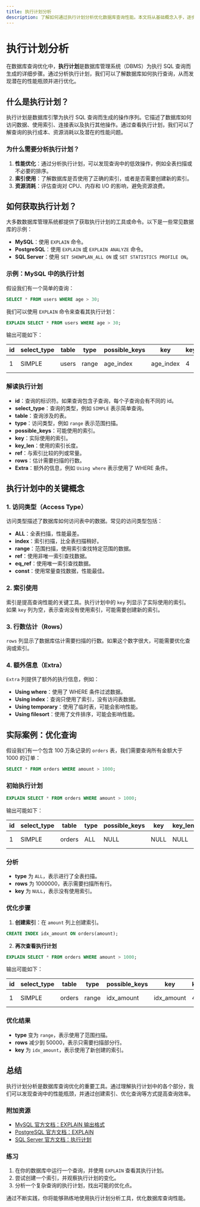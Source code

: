 ```yaml
---
title: 执行计划分析
description: 了解如何通过执行计划分析优化数据库查询性能。本文将从基础概念入手，逐步讲解如何解读执行计划，并通过实际案例展示其应用。
---
```


# 执行计划分析

在数据库查询优化中，**执行计划**是数据库管理系统（DBMS）为执行 SQL 查询而生成的详细步骤。通过分析执行计划，我们可以了解数据库如何执行查询，从而发现潜在的性能瓶颈并进行优化。

## 什么是执行计划？

执行计划是数据库引擎为执行 SQL 查询而生成的操作序列。它描述了数据库如何访问数据、使用索引、连接表以及执行其他操作。通过查看执行计划，我们可以了解查询的执行成本、资源消耗以及潜在的性能问题。

### 为什么需要分析执行计划？

1. **性能优化**：通过分析执行计划，可以发现查询中的低效操作，例如全表扫描或不必要的排序。
2. **索引使用**：了解数据库是否使用了正确的索引，或者是否需要创建新的索引。
3. **资源消耗**：评估查询对 CPU、内存和 I/O 的影响，避免资源浪费。

## 如何获取执行计划？

大多数数据库管理系统都提供了获取执行计划的工具或命令。以下是一些常见数据库的示例：

- **MySQL**：使用 `EXPLAIN` 命令。
- **PostgreSQL**：使用 `EXPLAIN` 或 `EXPLAIN ANALYZE` 命令。
- **SQL Server**：使用 `SET SHOWPLAN_ALL ON` 或 `SET STATISTICS PROFILE ON`。

### 示例：MySQL 中的执行计划

假设我们有一个简单的查询：

```sql
SELECT * FROM users WHERE age > 30;
```

我们可以使用 `EXPLAIN` 命令来查看其执行计划：

```sql
EXPLAIN SELECT * FROM users WHERE age > 30;
```

输出可能如下：

| id | select_type | table | type  | possible_keys | key  | key_len | ref  | rows | Extra       |
|----|-------------|-------|-------|---------------|------|---------|------|------|-------------|
| 1  | SIMPLE      | users | range | age_index     | age_index | 4       | NULL | 100  | Using where |

### 解读执行计划

- **id**：查询的标识符。如果查询包含子查询，每个子查询会有不同的 id。
- **select_type**：查询的类型，例如 `SIMPLE` 表示简单查询。
- **table**：查询涉及的表。
- **type**：访问类型，例如 `range` 表示范围扫描。
- **possible_keys**：可能使用的索引。
- **key**：实际使用的索引。
- **key_len**：使用的索引长度。
- **ref**：与索引比较的列或常量。
- **rows**：估计需要扫描的行数。
- **Extra**：额外的信息，例如 `Using where` 表示使用了 WHERE 条件。

## 执行计划中的关键概念

### 1. 访问类型（Access Type）

访问类型描述了数据库如何访问表中的数据。常见的访问类型包括：

- **ALL**：全表扫描，性能最差。
- **index**：索引扫描，比全表扫描稍好。
- **range**：范围扫描，使用索引查找特定范围的数据。
- **ref**：使用非唯一索引查找数据。
- **eq_ref**：使用唯一索引查找数据。
- **const**：使用常量查找数据，性能最佳。

### 2. 索引使用

索引是提高查询性能的关键工具。执行计划中的 `key` 列显示了实际使用的索引。如果 `key` 列为空，表示查询没有使用索引，可能需要创建新的索引。

### 3. 行数估计（Rows）

`rows` 列显示了数据库估计需要扫描的行数。如果这个数字很大，可能需要优化查询或索引。

### 4. 额外信息（Extra）

`Extra` 列提供了额外的执行信息，例如：

- **Using where**：使用了 WHERE 条件过滤数据。
- **Using index**：查询只使用了索引，没有访问表数据。
- **Using temporary**：使用了临时表，可能会影响性能。
- **Using filesort**：使用了文件排序，可能会影响性能。

## 实际案例：优化查询

假设我们有一个包含 100 万条记录的 `orders` 表，我们需要查询所有金额大于 1000 的订单：

```sql
SELECT * FROM orders WHERE amount > 1000;
```

### 初始执行计划

```sql
EXPLAIN SELECT * FROM orders WHERE amount > 1000;
```

输出可能如下：

| id | select_type | table  | type | possible_keys | key  | key_len | ref  | rows   | Extra       |
|----|-------------|--------|------|---------------|------|---------|------|--------|-------------|
| 1  | SIMPLE      | orders | ALL  | NULL          | NULL | NULL    | NULL | 1000000 | Using where |

### 分析

- **type** 为 `ALL`，表示进行了全表扫描。
- **rows** 为 1000000，表示需要扫描所有行。
- **key** 为 `NULL`，表示没有使用索引。

### 优化步骤

1. **创建索引**：在 `amount` 列上创建索引。

```sql
CREATE INDEX idx_amount ON orders(amount);
```

2. **再次查看执行计划**

```sql
EXPLAIN SELECT * FROM orders WHERE amount > 1000;
```

输出可能如下：

| id | select_type | table  | type  | possible_keys | key       | key_len | ref  | rows  | Extra       |
|----|-------------|--------|-------|---------------|-----------|---------|------|-------|-------------|
| 1  | SIMPLE      | orders | range | idx_amount    | idx_amount | 4       | NULL | 50000 | Using where |

### 优化结果

- **type** 变为 `range`，表示使用了范围扫描。
- **rows** 减少到 50000，表示只需要扫描部分行。
- **key** 为 `idx_amount`，表示使用了新创建的索引。

## 总结

执行计划分析是数据库查询优化的重要工具。通过理解执行计划中的各个部分，我们可以发现查询中的性能瓶颈，并通过创建索引、优化查询等方式提高查询效率。

### 附加资源

- [MySQL 官方文档：EXPLAIN 输出格式](https://dev.mysql.com/doc/refman/8.0/en/explain-output.html)
- [PostgreSQL 官方文档：EXPLAIN](https://www.postgresql.org/docs/current/sql-explain.html)
- [SQL Server 官方文档：执行计划](https://docs.microsoft.com/en-us/sql/relational-databases/performance/execution-plans)

### 练习

1. 在你的数据库中运行一个查询，并使用 `EXPLAIN` 查看其执行计划。
2. 尝试创建一个索引，并观察执行计划的变化。
3. 分析一个复杂查询的执行计划，找出可能的优化点。

通过不断实践，你将能够熟练地使用执行计划分析工具，优化数据库查询性能。
